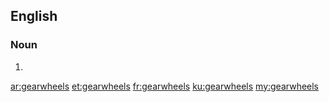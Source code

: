 {{also|gear wheels}}
==English==

===Noun===
{{head|en|noun plural form}}

# {{plural of|gearwheel|lang=en}}

[[ar:gearwheels]]
[[et:gearwheels]]
[[fr:gearwheels]]
[[ku:gearwheels]]
[[my:gearwheels]]